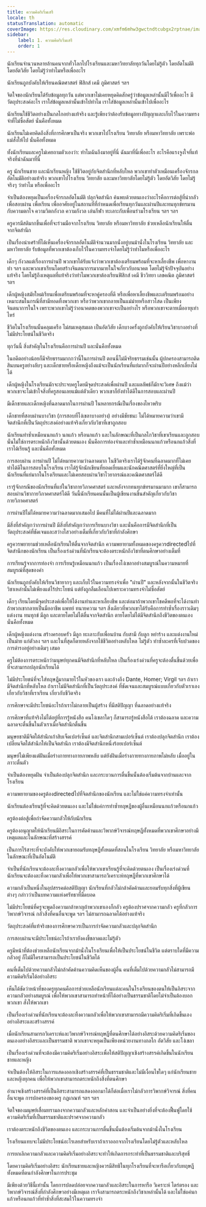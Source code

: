 ```yaml
---
title: ความคิดริเริ่มเสรี
locale: th
statusTranslation: automatic
coverImage: https://res.cloudinary.com/xmfm6mhw3gwctndtcubgx2rptnae/image/upload/v1740337243/small_cover_educacion_fundamental_a051170f1c.webp
sidebar:
    label: 1. ความคิดริเริ่มเสรี
    order: 1
---
```

นักเรียนจำนวนหลายล้านคนจากทั่วโลกไปโรงเรียนและมหาวิทยาลัยทุกวันโดยไม่รู้ตัว โดยอัตโนมัติ โดยอัตวิสัย โดยไม่รู้ว่าทำไมหรือเพื่ออะไร

นักเรียนถูกบังคับให้เรียนคณิตศาสตร์ ฟิสิกส์ เคมี ภูมิศาสตร์ ฯลฯ

จิตใจของนักเรียนได้รับข้อมูลทุกวัน แต่พวกเขาไม่เคยหยุดคิดสักครู่ว่าข้อมูลเหล่านั้นมีไว้เพื่ออะไร มีวัตถุประสงค์อะไร เราใส่ข้อมูลเหล่านั้นเข้าไปทำไม เราใส่ข้อมูลเหล่านั้นเข้าไปเพื่ออะไร

นักเรียนใช้ชีวิตอย่างเป็นกลไกอย่างแท้จริง และรู้เพียงว่าต้องรับข้อมูลทางปัญญาและเก็บไว้ในความทรงจำที่ไม่ซื่อสัตย์ นั่นคือทั้งหมด

นักเรียนไม่เคยคิดถึงสิ่งที่การศึกษาเป็นจริง พวกเขาไปโรงเรียน วิทยาลัย หรือมหาวิทยาลัย เพราะพ่อแม่สั่งให้ไป นั่นคือทั้งหมด

ทั้งนักเรียนและครูไม่เคยถามตัวเองว่า: ทำไมฉันถึงมาอยู่ที่นี่ ฉันมาที่นี่เพื่ออะไร อะไรคือแรงจูงใจที่แท้จริงที่นำฉันมาที่นี่

ครู นักเรียนชาย และนักเรียนหญิง ใช้ชีวิตอยู่กับจิตสำนึกที่หลับใหล พวกเขาทำตัวเหมือนเครื่องจักรกลอัตโนมัติอย่างแท้จริง พวกเขาไปโรงเรียน วิทยาลัย และมหาวิทยาลัยโดยไม่รู้ตัว โดยอัตวิสัย โดยไม่รู้จริงๆ ว่าทำไม หรือเพื่ออะไร

จำเป็นต้องหยุดเป็นเครื่องจักรกลอัตโนมัติ ปลุกจิตสำนึก ค้นพบด้วยตนเองว่าอะไรคือการต่อสู้ที่น่ากลัวเพื่อสอบผ่าน เพื่อเรียน เพื่ออาศัยอยู่ในสถานที่ที่กำหนดเพื่อเรียนทุกวันและผ่านปีและทนทุกข์ทรมานกับความตกใจ ความวิตกกังวล ความกังวล เล่นกีฬา ทะเลาะกับเพื่อนร่วมโรงเรียน ฯลฯ ฯลฯ

ครูควรมีสติมากขึ้นเพื่อที่จะร่วมมือจากโรงเรียน วิทยาลัย หรือมหาวิทยาลัย ช่วยเหลือนักเรียนให้ตื่นจากจิตสำนึก

เป็นเรื่องน่าเศร้าที่ได้เห็นเครื่องจักรกลอัตโนมัติจำนวนมากนั่งอยู่บนม้านั่งในโรงเรียน วิทยาลัย และมหาวิทยาลัย รับข้อมูลที่พวกเขาต้องเก็บไว้ในความทรงจำโดยไม่รู้ว่าทำไมหรือเพื่ออะไร

เด็กๆ กังวลแต่เรื่องการผ่านปี พวกเขาได้รับแจ้งว่าพวกเขาต้องเตรียมพร้อมที่จะหาเลี้ยงชีพ เพื่อหางานทำ ฯลฯ และพวกเขาเรียนโดยสร้างจินตนาการมากมายในใจเกี่ยวกับอนาคต โดยไม่รู้จักปัจจุบันอย่างแท้จริง โดยไม่รู้ถึงเหตุผลที่แท้จริงว่าทำไมพวกเขาต้องเรียนฟิสิกส์ เคมี ชีววิทยา เลขคณิต ภูมิศาสตร์ ฯลฯ

เด็กผู้หญิงสมัยใหม่เรียนเพื่อเตรียมพร้อมที่จะหาคู่ครองที่ดี หรือเพื่อหาเลี้ยงชีพและเตรียมพร้อมอย่างเหมาะสมในกรณีที่สามีทอดทิ้งพวกเขา หรือว่าพวกเขากลายเป็นแม่ม่ายหรือสาวโสด เป็นเพียงจินตนาการในใจ เพราะพวกเขาไม่รู้ว่าอนาคตของพวกเขาจะเป็นอย่างไร หรือพวกเขาจะตายเมื่ออายุเท่าไหร่

ชีวิตในโรงเรียนนั้นคลุมเครือ ไม่สมเหตุสมผล เป็นอัตวิสัย เด็กบางครั้งถูกบังคับให้เรียนวิชาบางอย่างที่ไม่มีประโยชน์ในชีวิตจริง

ทุกวันนี้ สิ่งสำคัญในโรงเรียนคือการผ่านปี และนั่นคือทั้งหมด

ในอดีตอย่างน้อยก็มีจริยธรรมมากกว่านี้ในการผ่านปี ตอนนี้ไม่มีจริยธรรมเช่นนั้น ผู้ปกครองสามารถติดสินบนครูอย่างลับๆ และเด็กชายหรือเด็กหญิงถึงแม้จะเป็นนักเรียนที่แย่มากก็จะผ่านปีอย่างหลีกเลี่ยงไม่ได้

เด็กผู้หญิงในโรงเรียนมักจะประจบครูโดยมีจุดประสงค์เพื่อผ่านปี และผลลัพธ์ก็มักจะวิเศษ ถึงแม้ว่าพวกเขาจะไม่เข้าใจสิ่งที่ครูสอนเลยแม้แต่ตัวเดียว พวกเขาก็ยังทำได้ดีในการสอบและผ่านปี

มีเด็กชายและเด็กหญิงที่ฉลาดมากในการผ่านปี ในหลายกรณีเป็นเรื่องของไหวพริบ

เด็กชายที่สอบผ่านบางวิชา (การสอบที่โง่เขลาบางอย่าง) อย่างมีชัยชนะ ไม่ได้หมายความว่าเขามีจิตสำนึกที่เป็นวัตถุประสงค์อย่างแท้จริงเกี่ยวกับวิชาที่เขาถูกสอบ

นักเรียนทำซ้ำเหมือนนกแก้ว นกแก้ว หรือนกแก้ว และในลักษณะที่เป็นกลไกวิชาที่เขาเรียนและถูกสอบ นั่นไม่ใช่การตระหนักถึงวิชานั้นด้วยตนเอง นั่นคือการท่องจำและทำซ้ำเหมือนนกแก้วหรือนกแก้วสิ่งที่เราได้เรียนรู้ และนั่นคือทั้งหมด

การสอบผ่าน การผ่านปี ไม่ได้หมายความว่าฉลาดมาก ในชีวิตจริงเราได้รู้จักคนที่ฉลาดมากที่ไม่เคยทำได้ดีในการสอบในโรงเรียน เราได้รู้จักนักเขียนที่ยอดเยี่ยมและนักคณิตศาสตร์ที่ยิ่งใหญ่ที่เป็นนักเรียนที่แย่มากในโรงเรียนและไม่เคยสอบผ่านวิชาไวยากรณ์และคณิตศาสตร์ได้ดี

เรารู้จักกรณีของนักเรียนที่แย่ในวิชากายวิภาคศาสตร์ และหลังจากทนทุกข์ทรมานมามาก เขาก็สามารถสอบผ่านวิชากายวิภาคศาสตร์ได้ดี วันนี้นักเรียนคนนั้นเป็นผู้เขียนงานชิ้นสำคัญเกี่ยวกับวิชากายวิภาคศาสตร์

การผ่านปีไม่ได้หมายความว่าฉลาดมากเสมอไป มีคนที่ไม่ได้ผ่านปีและฉลาดมาก

มีสิ่งที่สำคัญกว่าการผ่านปี มีสิ่งที่สำคัญกว่าการเรียนบางวิชา และนั่นคือการมีจิตสำนึกที่เป็นวัตถุประสงค์ที่ชัดเจนและสว่างไสวอย่างเต็มที่เกี่ยวกับวิชาที่กำลังศึกษา

ครูควรพยายามช่วยเหลือนักเรียนให้ตื่นจากจิตสำนึก ความพยายามทั้งหมดของครูควรdirectedไปที่จิตสำนึกของนักเรียน เป็นเรื่องเร่งด่วนที่นักเรียนจะต้องตระหนักถึงวิชาที่ตนศึกษาอย่างเต็มที่

การเรียนรู้จากการท่องจำ การเรียนรู้เหมือนนกแก้ว เป็นเรื่องโง่เขลาอย่างสมบูรณ์ในความหมายที่สมบูรณ์ที่สุดของคำ

นักเรียนถูกบังคับให้เรียนวิชายากๆ และเก็บไว้ในความทรงจำเพื่อ "ผ่านปี" และหลังจากนั้นในชีวิตจริงวิชาเหล่านั้นไม่เพียงแต่ไร้ประโยชน์ แต่ยังถูกลืมเลือนไปเพราะความทรงจำไม่ซื่อสัตย์

เด็กๆ เรียนโดยมีจุดประสงค์เพื่อให้ได้งานทำและหาเลี้ยงชีพ และต่อมาถ้าพวกเขาโชคดีพอที่จะได้งานทำ ถ้าพวกเขากลายเป็นมืออาชีพ แพทย์ ทนายความ ฯลฯ สิ่งเดียวที่พวกเขาได้รับคือการทำซ้ำเรื่องราวเดิมๆ แต่งงาน ทนทุกข์ มีลูก และตายโดยไม่ได้ตื่นจากจิตสำนึก ตายโดยไม่ได้มีจิตสำนึกถึงชีวิตของตนเอง นั่นคือทั้งหมด

เด็กผู้หญิงแต่งงาน สร้างครอบครัว มีลูก ทะเลาะกับเพื่อนบ้าน กับสามี กับลูก หย่าร้าง และแต่งงานใหม่ เป็นม่าย แก่ตัวลง ฯลฯ และในที่สุดก็ตายหลังจากใช้ชีวิตอย่างหลับใหล ไม่รู้ตัว ทำซ้ำละครที่เจ็บปวดของการดำรงอยู่อย่างเดิมๆ เสมอ

ครูไม่ต้องการตระหนักว่ามนุษย์ทุกคนมีจิตสำนึกที่หลับใหล เป็นเรื่องเร่งด่วนที่ครูจะต้องตื่นขึ้นด้วยเพื่อที่จะสามารถปลุกนักเรียนได้

ไม่มีประโยชน์ที่จะใส่ทฤษฎีมากมายไว้ในหัวของเรา และอ้างถึง Dante, Homer; Virgil ฯลฯ ถ้าเรามีจิตสำนึกที่หลับใหล ถ้าเราไม่มีจิตสำนึกที่เป็นวัตถุประสงค์ ที่ชัดเจนและสมบูรณ์แบบเกี่ยวกับตัวเราเอง เกี่ยวกับวิชาที่เราเรียน เกี่ยวกับชีวิตจริง

การศึกษาจะมีประโยชน์อะไรถ้าเราไม่กลายเป็นผู้สร้าง ที่มีสติปัญญา ที่ฉลาดอย่างแท้จริง

การศึกษาที่แท้จริงไม่ได้อยู่ที่การรู้หนังสือ คนโง่เขลาใดๆ ก็สามารถรู้หนังสือได้ เราต้องฉลาด และความฉลาดจะตื่นขึ้นในตัวเราเมื่อจิตสำนึกตื่นขึ้น

มนุษยชาติมีจิตใต้สำนึกเก้าสิบเจ็ดเปอร์เซ็นต์ และจิตสำนึกสามเปอร์เซ็นต์ เราต้องปลุกจิตสำนึก เราต้องเปลี่ยนจิตใต้สำนึกให้เป็นจิตสำนึก เราต้องมีจิตสำนึกหนึ่งร้อยเปอร์เซ็นต์

มนุษย์ไม่เพียงแต่ฝันเมื่อร่างกายทางกายภาพหลับ แต่ยังฝันเมื่อร่างกายทางกายภาพไม่หลับ เมื่ออยู่ในภาวะตื่นตัว

จำเป็นต้องหยุดฝัน จำเป็นต้องปลุกจิตสำนึก และกระบวนการตื่นขึ้นนั้นต้องเริ่มต้นจากบ้านและจากโรงเรียน

ความพยายามของครูต้องdirectedไปที่จิตสำนึกของนักเรียน และไม่ใช่แค่ความทรงจำเท่านั้น

นักเรียนต้องเรียนรู้ที่จะคิดด้วยตนเอง และไม่ใช่แค่การทำซ้ำทฤษฎีของผู้อื่นเหมือนนกแก้วหรือนกแก้ว

ครูต้องต่อสู้เพื่อกำจัดความกลัวให้กับนักเรียน

ครูต้องอนุญาตให้นักเรียนมีอิสระในการคัดค้านและวิพากษ์วิจารณ์ทฤษฎีทั้งหมดที่พวกเขาศึกษาอย่างมีเหตุผลและในลักษณะที่สร้างสรรค์

เป็นการไร้สาระที่จะบังคับให้พวกเขายอมรับทฤษฎีทั้งหมดที่สอนในโรงเรียน วิทยาลัย หรือมหาวิทยาลัยในลักษณะที่เป็นอัตโนมัติ

จำเป็นที่นักเรียนจะต้องละทิ้งความกลัวเพื่อให้พวกเขาเรียนรู้ที่จะคิดด้วยตนเอง เป็นเรื่องเร่งด่วนที่นักเรียนจะต้องละทิ้งความกลัวเพื่อให้พวกเขาสามารถวิเคราะห์ทฤษฎีที่พวกเขาศึกษาได้

ความกลัวเป็นหนึ่งในอุปสรรคต่อสติปัญญา นักเรียนที่กลัวไม่กล้าคัดค้านและยอมรับทุกสิ่งที่ผู้เขียนต่างๆ กล่าวว่าเป็นบทความแห่งศรัทธาที่มืดบอด

ไม่มีประโยชน์ที่ครูจะพูดถึงความกล้าหาญถ้าพวกเขาเองก็กลัว ครูต้องปราศจากความกลัว ครูที่กลัวการวิพากษ์วิจารณ์ กลัวสิ่งที่คนอื่นจะพูด ฯลฯ ไม่สามารถฉลาดได้อย่างแท้จริง

วัตถุประสงค์ที่แท้จริงของการศึกษาควรเป็นการกำจัดความกลัวและปลุกจิตสำนึก

การสอบผ่านจะมีประโยชน์อะไรถ้าเรายังคงขี้ขลาดและไม่รู้ตัว

ครูมีหน้าที่ต้องช่วยเหลือนักเรียนจากม้านั่งในโรงเรียนเพื่อให้เป็นประโยชน์ในชีวิต แต่ตราบใดที่มีความกลัวอยู่ ก็ไม่มีใครสามารถเป็นประโยชน์ในชีวิตได้

คนที่เต็มไปด้วยความกลัวไม่กล้าคัดค้านความคิดเห็นของผู้อื่น คนที่เต็มไปด้วยความกลัวไม่สามารถมีความคิดริเริ่มได้อย่างอิสระ

เห็นได้ชัดว่าหน้าที่ของครูทุกคนคือการช่วยเหลือนักเรียนแต่ละคนในโรงเรียนของตนให้เป็นอิสระจากความกลัวอย่างสมบูรณ์ เพื่อให้พวกเขาสามารถทำหน้าที่ได้อย่างเป็นธรรมชาติโดยไม่จำเป็นต้องบอกพวกเขา สั่งให้พวกเขา

เป็นเรื่องเร่งด่วนที่นักเรียนจะต้องละทิ้งความกลัวเพื่อให้พวกเขาสามารถมีความคิดริเริ่มที่เกิดขึ้นเองอย่างอิสระและสร้างสรรค์

เมื่อนักเรียนสามารถวิเคราะห์และวิพากษ์วิจารณ์ทฤษฎีที่ตนศึกษาได้อย่างอิสระด้วยความคิดริเริ่มของตนเองอย่างอิสระและเป็นธรรมชาติ พวกเขาจะหยุดเป็นเพียงหน่วยงานทางกลไก อัตวิสัย และโง่เขลา

เป็นเรื่องเร่งด่วนที่จะต้องมีความคิดริเริ่มอย่างอิสระเพื่อให้สติปัญญาเชิงสร้างสรรค์เกิดขึ้นในนักเรียนชายและหญิง

จำเป็นต้องให้อิสระในการแสดงออกเชิงสร้างสรรค์ที่เป็นธรรมชาติและไม่มีเงื่อนไขใดๆ แก่นักเรียนชายและหญิงทุกคน เพื่อให้พวกเขาสามารถตระหนักถึงสิ่งที่ตนศึกษา

อำนาจเชิงสร้างสรรค์ที่เป็นอิสระสามารถแสดงออกมาได้ก็ต่อเมื่อเราไม่กลัวการวิพากษ์วิจารณ์ สิ่งที่คนอื่นจะพูด การปกครองของครู กฎเกณฑ์ ฯลฯ ฯลฯ

จิตใจของมนุษย์เสื่อมทรามลงจากความกลัวและหลักคำสอน และจำเป็นอย่างยิ่งที่จะต้องฟื้นฟูโดยใช้ความคิดริเริ่มที่เป็นธรรมชาติและปราศจากความกลัว

เราต้องตระหนักถึงชีวิตของตนเอง และกระบวนการตื่นขึ้นนั้นต้องเริ่มต้นจากม้านั่งในโรงเรียน

โรงเรียนแทบจะไม่มีประโยชน์อะไรเลยสำหรับเราถ้าเราออกจากโรงเรียนโดยไม่รู้ตัวและหลับใหล

การยกเลิกความกลัวและความคิดริเริ่มอย่างอิสระจะทำให้เกิดการกระทำที่เป็นธรรมชาติและบริสุทธิ์

โดยความคิดริเริ่มอย่างอิสระ นักเรียนชายและหญิงควรมีสิทธิในทุกโรงเรียนที่จะหารือเกี่ยวกับทฤษฎีทั้งหมดที่ตนกำลังศึกษาในการประชุม

มีเพียงด้วยวิธีนี้เท่านั้น โดยการปลดปล่อยจากความกลัวและอิสระในการหารือ วิเคราะห์ ไตร่ตรอง และวิพากษ์วิจารณ์สิ่งที่กำลังศึกษาอย่างมีเหตุผล เราจึงสามารถตระหนักถึงวิชาเหล่านั้นได้ และไม่ใช่แค่นกแก้วหรือนกแก้วที่ทำซ้ำสิ่งที่สะสมไว้ในความทรงจำ
